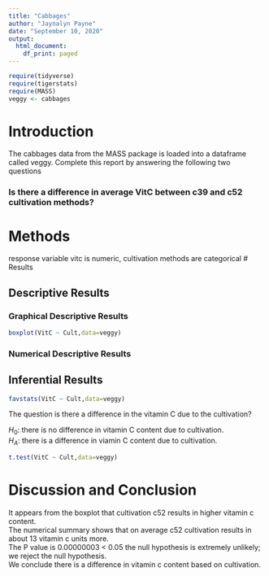 ```yaml
---
title: "Cabbages"
author: "Jaynalyn Payne"
date: "September 10, 2020"
output:
  html_document:
    df_print: paged
---
```


```r
require(tidyverse)
require(tigerstats)
require(MASS)
veggy <- cabbages
```

# Introduction

<!--In this section you explain what you are trying to show.  Where did the data come from?  What is the research or other question you are trying to answer?!-->
 The cabbages data from the MASS package is loaded into a dataframe called veggy. Complete this report by answering the following two questions  
 
### Is there a difference in average VitC between c39 and c52 cultivation methods?  

# Methods

<!--Decide on your methods:  use "variable analysis" or other appropriate descriptors.  Make sure to choose at least one graphical method and at least one numerical method.!-->
response variable vitc is numeric, cultivation methods are categorical
# Results

<!--Divide this section into two sub-sections:  One for your descriptive  results and one for your inferential results.!-->

## Descriptive Results

### Graphical Descriptive Results

<!--Graphical results here.  Make sure to show your code.  Provide appropriate labels for axes, giving units if possible, and provide a good title for the graph, too.  Use the graphical results to describe the patterns if any that exist in the data as focused toward the research question!-->
```r
boxplot(VitC ~ Cult,data=veggy)
```


### Numerical Descriptive Results

<!--Numerical results go here. Use the numerical results to describe the patterns if any that exist in the data as focused toward the research question!-->

## Inferential Results
```r
favstats(VitC ~ Cult,data=veggy)
```

<!--State hypothesis clearly.  Make sure your discussion of the inferential test covers all the aspects that the test output produces, such as test statistic, p-value etc.  Make a decision about the null hypothesis, explain the assumptions on which the selected test/procedure was based, and why the chosen procedure satisfys the assumptions and is appropriate to answer the research question!-->
The question is there a difference in the vitamin C due to the cultivation?  

$H_0$: there is no difference in vitamin C content due to cultivation.  
$H_A$: there is a difference in viamin C content due to cultivation.  

```r
t.test(VitC ~ Cult,data=veggy)
```


# Discussion and Conclusion

<!--Discussion and conclusion here.  If you found a relationship be sure to consider whether the relationship occurs because one of the variavbles causes the other, or whether they perhasps are related for some other reason.  Watch the chapter 6 videos from the GeorgeTown videos collection.!-->
It appears from the boxplot that cultivation c52 results in higher vitamin c content.  
The numerical summary shows that on average c52 cultivation results in about 13 vitamin c units more.  
The P value is 0.00000003 < 0.05 the null hypothesis is extremely unlikely; we reject the null hypothesis.  
We conclude there is a difference in vitamin c content based on cultivation.  